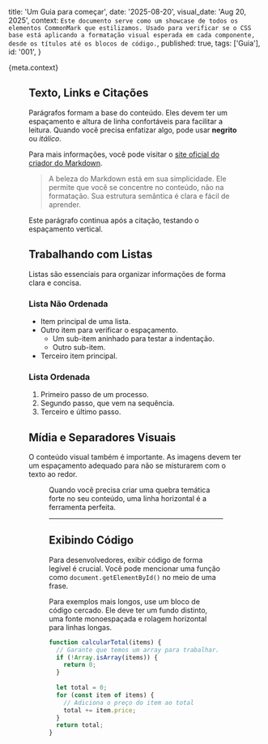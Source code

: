   title: 'Um Guia para começar',
  date: '2025-08-20',
  visual_date: 'Aug 20, 2025',
  context: `Este documento serve como um showcase de todos os elementos CommonMark que estilizamos. Usado para verificar se o CSS base está aplicando a formatação visual esperada em cada componente, desde os títulos até os blocos de código.`,
  published: true,
  tags: ['Guia'],
  id: '001',
}


<Tags tags={meta.tags}/>

<p>{meta.context}</p>

<Figure 
  src="/images/001/banner.png" 
  alt="Banner" 
  caption="print do firefox" 
/>

## Texto, Links e Citações

Parágrafos formam a base do conteúdo. Eles devem ter um espaçamento e altura de linha confortáveis para facilitar a leitura. Quando você precisa enfatizar algo, pode usar **negrito** ou *itálico*.

Para mais informações, você pode visitar o [site oficial do criador do Markdown](https://daringfireball.net/projects/markdown/).

> A beleza do Markdown está em sua simplicidade. Ele permite que você se concentre no conteúdo, não na formatação. Sua estrutura semântica é clara e fácil de aprender.

Este parágrafo continua após a citação, testando o espaçamento vertical.

## Trabalhando com Listas

Listas são essenciais para organizar informações de forma clara e concisa.

### Lista Não Ordenada

* Item principal de uma lista.
* Outro item para verificar o espaçamento.
    * Um sub-item aninhado para testar a indentação.
    * Outro sub-item.
* Terceiro item principal.

### Lista Ordenada

1. Primeiro passo de um processo.
2. Segundo passo, que vem na sequência.
3. Terceiro e último passo.

## Mídia e Separadores Visuais

O conteúdo visual também é importante. As imagens devem ter um espaçamento adequado para não se misturarem com o texto ao redor.

<Figure 
  src="/images/001/megaman.jpg" 
  alt="Megaman" 
  caption="meu mano megaman" 
/>
Quando você precisa criar uma quebra temática forte no seu conteúdo, uma linha horizontal é a ferramenta perfeita.

---

## Exibindo Código

Para desenvolvedores, exibir código de forma legível é crucial. Você pode mencionar uma função como `document.getElementById()` no meio de uma frase.

Para exemplos mais longos, use um bloco de código cercado. Ele deve ter um fundo distinto, uma fonte monoespaçada e rolagem horizontal para linhas longas.

```javascript
function calcularTotal(items) {
  // Garante que temos um array para trabalhar.
  if (!Array.isArray(items)) {
    return 0;
  }
  
  let total = 0;
  for (const item of items) {
    // Adiciona o preço do item ao total
    total += item.price;
  }
  return total;
}
